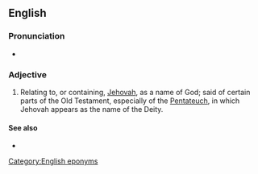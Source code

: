 ==English==

===Pronunciation===
* {{IPA|en|/dʒəˌhoʊˈvɪs.tɪk/|/dʒiˌhoʊˈvɪs.tɪk/}}

===Adjective===
{{en-adj|-}}

# Relating to, or containing, [[Jehovah]], as a name of God; said of certain parts of the Old Testament, especially of the [[Pentateuch]], in which Jehovah appears as the name of the Deity.

====See also====
* {{l|en|Elohistic}}

[[Category:English eponyms]]